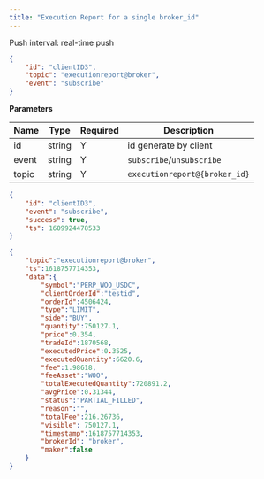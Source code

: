 ```yaml
---
title: "Execution Report for a single broker_id"
---
```


Push interval: real-time push

```json
{
    "id": "clientID3",
    "topic": "executionreport@broker",
    "event": "subscribe"
}
```

**Parameters**

| Name   | Type   | Required | Description                              |
| ------ | ------ | -------- | ---------------------------------------- |
| id     | string | Y        | id generate by client                    |
| event  | string | Y        | `subscribe`/`unsubscribe`                |
| topic  | string | Y        | `executionreport@{broker_id}`            |

<RequestExample>

```json Response
{
    "id": "clientID3",
    "event": "subscribe",
    "success": true,
    "ts": 1609924478533
}
```
</RequestExample>

<ResponseExample>

```json Subscribed Message
{
    "topic":"executionreport@broker",
    "ts":1618757714353,
    "data":{
        "symbol":"PERP_WOO_USDC",
        "clientOrderId":"testid",
        "orderId":4506424,
        "type":"LIMIT",
        "side":"BUY",
        "quantity":750127.1,
        "price":0.354,
        "tradeId":1870568,
        "executedPrice":0.3525,
        "executedQuantity":6620.6,
        "fee":1.98618,
        "feeAsset":"WOO",
        "totalExecutedQuantity":720891.2,
        "avgPrice":0.31344,
        "status":"PARTIAL_FILLED",
        "reason":"",
        "totalFee":216.26736,
        "visible": 750127.1,
        "timestamp":1618757714353,
        "brokerId": "broker",
        "maker":false
    }
}
```
</ResponseExample>